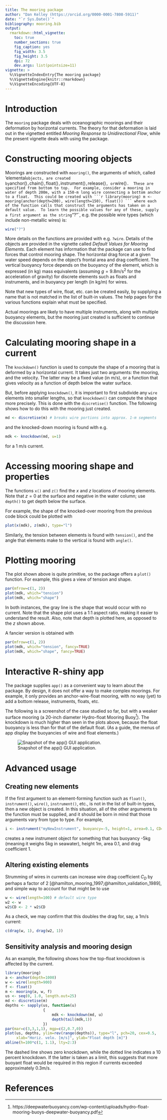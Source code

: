 ```yaml
---
title: The mooring package
author: "Dan Kelley (https://orcid.org/0000-0001-7808-5911)"
date: "`r Sys.Date()`"
bibliography: mooring.bib
output:
  rmarkdown::html_vignette:
    toc: true
    number_sections: true
    fig_caption: yes
    fig_width: 3.5
    fig_height: 3.5
    dpi: 72
    dev.args: list(pointsize=11)
vignette: >
  %\VignetteIndexEntry{The mooring package}
  %\VignetteEngine{knitr::rmarkdown}
  %\VignetteEncoding{UTF-8}
---
```

\newcommand{\D}{{\cal D}}
\newcommand{\B}{{\cal B}}
\newcommand{\T}{{\cal T}}
\newcommand{\Eq}{Equation}

# Introduction

The `mooring` package deals with oceanographic moorings and their deformation
by horizontal currents. The theory for that deformation is laid out in the
vignetted entitled *Mooring Response to Unidirectional Flow*, while the present
vignette deals with using the package.

# Constructing mooring objects

Moorings are constructed with `mooring()`, the arguments of which, called
'elemental` objects, are created by `anchor()`, `chain()`, `float()`,
`instrument()`, `release()`, or `wire()`.  These are specified from bottom to
top.  For example, consider a mooring in water of depth 200m, with a 150-m long wire
connecting a bottom anchor to a float.  This could be created with
```r
library(mooring)
m <- mooring(anchor(depth=200), wire(length=150), float())
```
where each of the function calls that construct the arguments has taken on a
default value.  To learn the possible values for any of these, supply a first
argument as the string `"?"`, e.g. the possible wire types (which include
non-metallic wires) is:
```r
wire("?")
```

More details on the functions are provided with e.g. `?wire`.  Details of the
objects are provided in the vignette called *Default Values for Mooring
Elements*.  Each element has information that the package can use to find
forces that control mooring shape.  The horizontal drag force at a given water
speed depends on the object's frontal area and drag coefficient.  The vertical
buoyancy force depends on the buoyancy of the element, which is expressed (in
kg) mass equivalents (assuming $g=9.8$m/s$^2$ for the acceleration of gravity)
for discrete elements such as floats and instruments, and in buoyancy per
length (in kg/m) for wires.

Note that new types of wire, float, etc. can be created easily, by supplying a name
that is not matched in the list of built-in values. The help pages for the
various functions explain what must be specified.

Actual moorings are likely to have multiple instruments, along with multiple
buoyancy elements, but the mooring just created is sufficient to continue the
discussion here.


# Calculating mooring shape in a current

The `knockdown()` function is used to compute the shape of a mooring that is
deformed by a horizontal current.  It takes just two arguments: the mooring,
and the velocity. The latter may be a fixed value (in m/s), or a function that
gives velocity as a function of depth below the water surface.

But, before applying `knockdown()`, it is important to first subdivide any
`wire` elements into smaller lengths, so that `knockdown()` can compute the
shape more precisely.  This is done with the `discretise()` function.  The
following shows how to do this with the mooring just created.
```r
md <- discretise(m) # breaks wire portions into approx. 1-m segments
```
and the knocked-down mooring is found with e.g.
```r
mdk <- knockdown(md, u=1)
```
for a 1 m/s current.

# Accessing mooring shape and properties

The functions `x()` and `z()` find the $x$ and $z$ locations of mooring
elements.  Note that $z=0$ at the surface and negative in the water column; use
`depth()` to get depth below the surface.

For example, the shape of the knocked-over mooring from the previous code
block could be plotted with
```r
plot(x(mdk), z(mdk), type="l")
```

Similarly, the tension between elements is found with `tension()`, and the angle that elements make to the vertical is found with `angle()`.

# Plotting mooring

The plot shown above is quite primitive, so the package offers a `plot()`
function.  For example, this gives a view of tension and shape.
```r
par(mfrow=c(1, 2))
plot(mdk, which="tension")
plot(mdk, which="shape")
```

In both instances, the gray line is the shape that would occur with no current.
Note that the shape plot uses a 1:1 aspect ratio, making it easier to
understand the result.  Also, note that depth is plotted here, as opposed to
the $z$ shown above.

A fancier version is obtained with
```r
par(mfrow=c(1, 2))
plot(mdk, which="tension", fancy=TRUE)
plot(mdk, which="shape", fancy=TRUE)
```

# Interactive R-shiny app

The package supplies `app()` as a convenient way to learn about the package.
By design, it does not offer a way to make complex moorings.  For example, it
only provides an anchor-wire-float mooring, with no way (yet) to add a bottom
release, instruments, floats, etc.

The following is a screenshot of the case studied so far, but with a weaker
surface mooring (a 20-inch diameter Hydro-float Mooring
Buoy^[https://deepwaterbuoyancy.com/wp-content/uploads/hydro-float-mooring-buoys-deepwater-buoyancy.pdf]).
The knockdown is much higher than seen in the plots above, because the float
buoyancy is less than for that of the default float.  (As a guide, the menus of
app display the buoyancies of wire and float elements.)

![Snapshot of the app() GUI application.](mooring_app_snapshot.png)


# Advanced usage


## Creating new elements

If the first argument to an element-forming function such as `float()`,
`instrument()`, `wire()`, `instrument()`, etc., is not in the list of built-in
types, then a new object is created.  In this situation, all of the other
arguments to the function must be supplied, and it should be born in mind that
those arguments vary from type to type. For example,
```r
i <- instrument("myNewInstrument", buoyancy=-5, height=1, area=0.1, CD=1)
```
creates a new instrument object for something that has buoyancy -5kg (meaning
it weighs 5kg in seawater), height 1m, area 0.1\eqn{m^2}, and drag coefficient
1.

## Altering existing elements

Strumming of wires in currents can increase wire drag coefficient $C_D$ by
perhaps a factor of 2 [@hamilton_mooring_1997;@hamilton_validation_1989], and
simple way to account for that might be to use
```r
w <- wire(length=100) # default wire type
w2 <- w
w2$CD <- 2 * w2$CD
```
As a check, we may confirm that this doubles the drag for, say, a 1m/s current:
```r
c(drag(w, 1), drag(w2, 1))
```

## Sensitivity analysis and mooring design

As an example, the following shows how the top-float knockdown is affected by
the current.

```r
library(mooring)
a <- anchor(depth=1000)
w <- wire(length=900)
f <- float()
m <- mooring(a, w, f)
us <- seq(0, 1.0, length.out=25)
md <- discretise(m)
depths <- sapply(us, function(u)
                 {
                     mdk <- knockdown(md, u)
                     depth(tail(mdk,1))
                 })
par(mar=c(3,3,1,1), mgp=c(2,0.7,0))
plot(us, depths, ylim=rev(range(depths)), type="l", pch=20, cex=0.5,
     xlab="Horiz. velo. [m/s]", ylab="Float depth [m]")
abline(h=100*c(1, 1.1), lty=2:3)
```

The dashed line shows zero knockdown, while the dotted line indicates a 10
percent knockdown.  If the latter is taken as a limit, this suggests that more
buoyant float would be required in this region if currents exceeded
approximately $0.3$m/s.

# References


